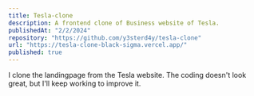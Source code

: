 ```yaml
---
title: Tesla-clone
description: A frontend clone of Business website of Tesla.
publishedAt: "2/2/2024"
repository: "https://github.com/y3sterd4y/tesla-clone"
url: "https://tesla-clone-black-sigma.vercel.app/"
published: true
---
```


I clone the landingpage from the Tesla website. The coding doesn't look great, but I'll keep working to improve it.
